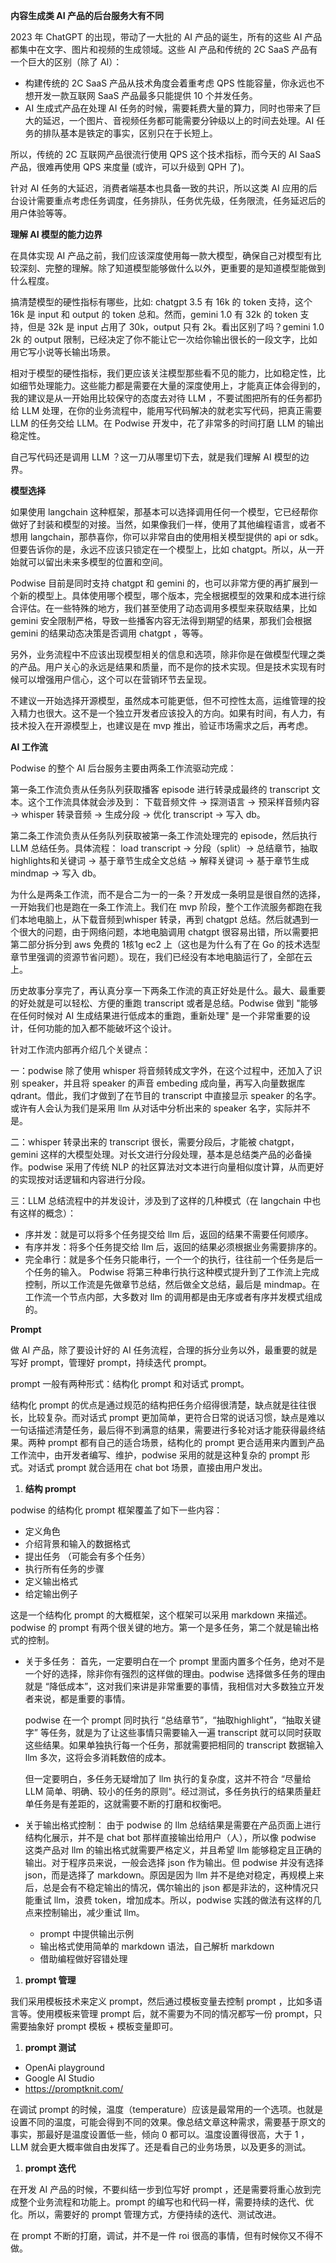 **内容生成类 AI 产品的后台服务大有不同**

2023 年 ChatGPT 的出现，带动了一大批的 AI 产品的诞生，所有的这些 AI 产品都集中在文字、图片和视频的生成领域。这些 AI 产品和传统的 2C SaaS 产品有一个巨大的区别（除了 AI）：

- 构建传统的 2C SaaS 产品从技术角度会着重考虑 QPS 性能容量，你永远也不想开发一款互联网 SaaS 产品最多只能提供 10 个并发任务。
- AI 生成式产品在处理 AI 任务的时候，需要耗费大量的算力，同时也带来了巨大的延迟，一个图片、音视频任务都可能需要分钟级以上的时间去处理。AI 任务的排队基本是铁定的事实，区别只在于长短上。

所以，传统的 2C 互联网产品很流行使用 QPS 这个技术指标，而今天的 AI SaaS 产品，很难再使用 QPS 来度量 (或许，可以升级到 QPH 了)。

针对 AI 任务的大延迟，消费者端基本也具备一致的共识，所以这类 AI 应用的后台设计需要重点考虑任务调度，任务排队，任务优先级，任务限流，任务延迟后的用户体验等等。

**理解 AI 模型的能力边界**

在具体实现 AI 产品之前，我们应该深度使用每一款大模型，确保自己对模型有比较深刻、完整的理解。除了知道模型能够做什么以外，更重要的是知道模型能做到什么程度。

搞清楚模型的硬性指标有哪些，比如: chatgpt 3.5 有 16k 的 token 支持，这个 16k 是 input 和 output 的 token 总和。然而，gemini 1.0 有 32k 的 token 支持，但是 32k 是 input 占用了 30k，output 只有 2k。看出区别了吗？gemini 1.0 2k 的 output 限制，已经决定了你不能让它一次给你输出很长的一段文字，比如用它写小说等长输出场景。

相对于模型的硬性指标，我们更应该关注模型那些看不见的能力，比如稳定性，比如细节处理能力。这些能力都是需要在大量的深度使用上，才能真正体会得到的，我的建议是从一开始用比较保守的态度去对待 LLM ，不要试图把所有的任务都扔给 LLM 处理，在你的业务流程中，能用写代码解决的就老实写代码，把真正需要 LLM 的任务交给 LLM。在 Podwise 开发中，花了非常多的时间打磨 LLM 的输出稳定性。

自己写代码还是调用 LLM ？这一刀从哪里切下去，就是我们理解 AI 模型的边界。

**模型选择**

如果使用 langchain 这种框架，那基本可以选择调用任何一个模型，它已经帮你做好了封装和模型的对接。当然，如果像我们一样，使用了其他编程语言，或者不想用 langchain，那恭喜你，你可以非常自由的使用相关模型提供的 api or sdk。但要告诉你的是，永远不应该只锁定在一个模型上，比如 chatgpt。所以，从一开始就可以留出未来多模型的位置和空间。

Podwise 目前是同时支持 chatgpt 和 gemini 的，也可以非常方便的再扩展到一个新的模型上。具体使用哪个模型，哪个版本，完全根据模型的效果和成本进行综合评估。在一些特殊的地方，我们甚至使用了动态调用多模型来获取结果，比如 gemini 安全限制严格，导致一些播客内容无法得到期望的结果，那我们会根据 gemini 的结果动态决策是否调用 chatgpt ，等等。

另外，业务流程中不应该出现模型相关的信息和选项，除非你是在做模型代理之类的产品。用户关心的永远是结果和质量，而不是你的技术实现。但是技术实现有时候可以增强用户信心，这个可以在营销环节去呈现。

不建议一开始选择开源模型，虽然成本可能更低，但不可控性太高，运维管理的投入精力也很大。这不是一个独立开发者应该投入的方向。如果有时间，有人力，有技术投入在开源模型上，也建议是在 mvp 推出，验证市场需求之后，再考虑。

**AI 工作流**

Podwise 的整个 AI 后台服务主要由两条工作流驱动完成：

第一条工作流负责从任务队列获取播客 episode 进行转录成最终的 transcript 文本。这个工作流具体就会涉及到： 下载音频文件 -> 探测语言 -> 预采样音频内容 -> whisper 转录音频 -> 生成分段 -> 优化 transcript -> 写入 db。

第二条工作流负责从任务队列获取被第一条工作流处理完的 episode，然后执行 LLM 总结任务。具体流程：  load transcript -> 分段（split）-> 总结章节，抽取 highlights和关键词 -> 基于章节生成全文总结 -> 解释关键词 -> 基于章节生成 mindmap -> 写入 db。

为什么是两条工作流，而不是合二为一的一条？开发成一条明显是很自然的选择，一开始我们也是跑在一条工作流上。我们在 mvp 阶段，整个工作流服务都跑在我们本地电脑上，从下载音频到whisper 转录，再到 chatgpt 总结。然后就遇到一个很大的问题，由于网络问题，本地电脑调用 chatgpt 很容易出错，所以需要把第二部分拆分到 aws 免费的 1核1g  ec2 上（这也是为什么有了在 Go 的技术选型章节里强调的资源节省问题）。现在，我们已经没有本地电脑运行了，全部在云上。

历史故事分享完了，再认真分享一下两条工作流的真正好处是什么。最大、最重要的好处就是可以轻松、方便的重跑 transcript 或者是总结。Podwise 做到 "能够在任何时候对 AI 生成结果进行低成本的重跑，重新处理" 是一个非常重要的设计，任何功能的加入都不能破坏这个设计。

针对工作流内部再介绍几个关键点：

一：podwise 除了使用 whisper 将音频转成文字外，在这个过程中，还加入了识别 speaker，并且将 speaker 的声音 embeding 成向量，再写入向量数据库 qdrant。借此，我们才做到了在节目的 transcript 中直接显示 speaker 的名字。或许有人会认为我们是采用 llm 从对话中分析出来的 speaker 名字，实际并不是。

二：whisper 转录出来的 transcript 很长，需要分段后，才能被 chatgpt，gemini 这样的大模型处理。对长文进行分段处理，基本是总结类产品的必备操作。podwise 采用了传统 NLP 的社区算法对文本进行向量相似度计算，从而更好的实现按对话逻辑和内容进行分段。

三：LLM 总结流程中的并发设计，涉及到了这样的几种模式（在 langchain 中也有这样的概念）：

- 序并发：就是可以将多个任务提交给 llm 后，返回的结果不需要任何顺序。
- 有序并发：将多个任务提交给 llm 后，返回的结果必须根据业务需要排序的。
- 完全串行：就是多个任务只能串行，一个一个的执行，往往前一个任务是后一个任务的输入。
Podwise 将第三种串行执行这种模式提升到了工作流上完成控制，所以工作流是先做章节总结，然后做全文总结，最后是 mindmap。在工作流一个节点内部，大多数对 llm 的调用都是由无序或者有序并发模式组成的。

**Prompt**

做 AI 产品，除了要设计好的 AI 任务流程，合理的拆分业务以外，最重要的就是写好 prompt，管理好 prompt，持续迭代 prompt。

prompt 一般有两种形式：结构化 prompt 和对话式 prompt。

结构化 prompt 的优点是通过规范的结构把任务介绍得很清楚，缺点就是往往很长，比较复杂。而对话式 prompt 更加简单，更符合日常的说话习惯，缺点是难以一句话描述清楚任务，最后得不到满意的结果，需要进行多轮对话才能获得最终结果。两种 prompt 都有自己的适合场景，结构化的 prompt 更合适用来内置到产品工作流中，由开发者编写、维护，podwise 采用的就是这种复杂的 prompt 形式。对话式 prompt 就合适用在 chat bot 场景，直接由用户发出。

1. **结构 prompt**

podwise 的结构化 prompt 框架覆盖了如下一些内容：

- 定义角色
- 介绍背景和输入的数据格式
- 提出任务 （可能会有多个任务）
- 执行所有任务的步骤
- 定义输出格式
- 给定输出例子

这是一个结构化 prompt 的大概框架，这个框架可以采用 markdown 来描述。podwise 的 prompt 有两个很关键的地方。第一个是多任务，第二个就是输出格式的控制。

- 关于多任务：
首先，一定要明白在一个 prompt 里面内置多个任务，绝对不是一个好的选择，除非你有强烈的这样做的理由。podwise 选择做多任务的理由就是 “降低成本”，这对我们来讲是非常重要的事情，我相信对大多数独立开发者来说，都是重要的事情。

    podwise 在一个 prompt 同时执行 “总结章节”，“抽取highlight”，“抽取关键字” 等任务，就是为了让这些事情只需要输入一遍 transcript 就可以同时获取这些结果。如果单独执行每一个任务，那就需要把相同的 transcript 数据输入 llm 多次，这将会多消耗数倍的成本。

    但一定要明白，多任务无疑增加了 llm 执行的复杂度，这并不符合 “尽量给 LLM 简单、明确、较小的任务的原则“。经过测试，多任务执行的结果质量赶单任务是有差距的，这就需要不断的打磨和权衡吧。

- 关于输出格式控制：
由于 podwise 的 llm 总结结果是需要在产品页面上进行结构化展示，并不是 chat bot 那样直接输出给用户（人），所以像 podwise 这类产品对 llm 的输出格式就需要严格定义，并且希望 llm 能够稳定且正确的输出。对于程序员来说，一般会选择 json 作为输出。但 podwise 并没有选择 json，而是选择了 markdown。原因是因为 llm 并不是绝对稳定，再规模上来后，总是会有不稳定输出的情况，偶尔输出的 json 都是非法的，这种情况只能重试 llm，浪费 token，增加成本。所以，podwise 实践的做法有这样的几点来控制输出，减少重试 llm。
    - prompt 中提供输出示例
    - 输出格式使用简单的 markdown 语法，自己解析 markdown
    - 借助编程做好容错处理

1. **prompt 管理**

我们采用模板技术来定义 prompt，然后通过模板变量去控制 prompt ，比如多语言等。使用模板来管理 prompt 后，就不需要为不同的情况都写一份 prompt，只需要抽象好 prompt 模板 + 模板变量即可。

1. **prompt 测试**
- OpenAi playground
- Google AI Studio
- https://promptknit.com/

在调试 prompt 的时候，温度（temperature）应该是最常用的一个选项。也就是设置不同的温度，可能会得到不同的效果。像总结文章这种需求，需要基于原文的事实，那最好是温度设置低一些，倾向 0 都可以。温度设置得很高，大于 1 ，LLM 就会更大概率做自由发挥了。还是看自己的业务场景，以及更多的测试。

1. **prompt 迭代**

在开发 AI 产品的时候，不要纠结一步到位写好 prompt ，还是需要将重心放到完成整个业务流程和功能上。prompt 的编写也和代码一样，需要持续的迭代、优化。所以，需要好的 prompt 管理方式，方便持续的迭代、测试改进。

在 prompt 不断的打磨，调试，并不是一件 roi 很高的事情，但有时候你又不得不做。
